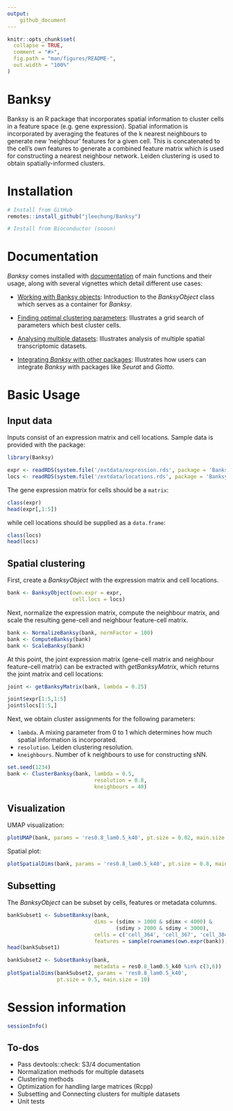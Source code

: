 ```yaml
---
output: 
    github_document
---
```


<!-- README.md is generated from README.Rmd. Please edit that file -->

```r
knitr::opts_chunk$set(
  collapse = TRUE,
  comment = "#>",
  fig.path = "man/figures/README-",
  out.width = "100%"
)
```
# Banksy

<!-- badges: start -->
<!-- badges: end -->

Banksy is an R package that incorporates spatial information to cluster cells 
in a feature space (e.g. gene expression). Spatial information is incorporated 
by averaging the features of the k nearest neighbours to generate new 
'neighbour' features for a given cell. This is concatenated to the cell's own 
features to generate a combined feature matrix which is used for constructing a 
nearest neighbour network. Leiden clustering is used to obtain 
spatially-informed clusters.

# Installation

```r
# Install from GitHub
remotes::install_github("jleechung/Banksy")

# Install from Bioconductor (sooon)
```

# Documentation

*Banksy* comes installed with [documentation](https://jleechung.github.io/Banksy/reference/index.html) 
of main functions and their usage, along with several vignettes which detail 
different use cases:

* [Working with Banksy objects](https://jleechung.github.io/Banksy/articles/banksy-object.html):
  Introduction to the *BanksyObject* class which serves as a container for *Banksy*.  
  
* [Finding optimal clustering parameters](https://jleechung.github.io/Banksy/articles/grid-search.html):
  Illustrates a grid search of parameters which best cluster cells.  

* [Analysing multiple datasets](https://jleechung.github.io/Banksy/articles/multiple-datasets.html):
  Illustrates analysis of multiple spatial transcriptomic datasets.

* [Integrating *Banksy* with other packages](https://jleechung.github.io/Banksy/articles/integrating-pkgs.html):
  Illustrates how users can integrate *Banksy* with packages like *Seurat* and *Giotto*.

# Basic Usage

## Input data

Inputs consist of an expression matrix and cell locations. Sample data is 
provided with the package:
```r
library(Banksy)

expr <- readRDS(system.file('/extdata/expression.rds', package = 'Banksy'))
locs <- readRDS(system.file('/extdata/locations.rds', package = 'Banksy'))
```

The gene expression matrix for cells should be a `matrix`:
```r
class(expr)
head(expr[,1:5])
```

while cell locations should be supplied as a `data.frame`:
```r
class(locs)
head(locs)
```

## Spatial clustering

First, create a *BanksyObject* with the expression matrix and cell locations.

```r
bank <- BanksyObject(own.expr = expr,
                     cell.locs = locs)
```

Next, normalize the expression matrix, compute the neighbour matrix, and scale 
the resulting gene-cell and neighbour feature-cell matrix.

```r
bank <- NormalizeBanksy(bank, normFactor = 100)
bank <- ComputeBanksy(bank)
bank <- ScaleBanksy(bank)
```

At this point, the joint expression matrix (gene-cell matrix and neighbour 
feature-cell matrix) can be extracted with *getBanksyMatrix*, which returns
the joint matrix and cell locations:

```r
joint <- getBanksyMatrix(bank, lambda = 0.25)

joint$expr[1:5,1:5]
joint$locs[1:5,]
```

Next, we obtain cluster assignments for the following parameters:

* `lambda`. A mixing parameter from 0 to 1 which determines how much spatial 
   information is incorporated.  
* `resolution`. Leiden clustering resolution.  
* `kneighbours`. Number of k neighbours to use for constructing sNN.

```r
set.seed(1234)
bank <- ClusterBanksy(bank, lambda = 0.5,
                            resolution = 0.8,
                            kneighbours = 40)
```

## Visualization

UMAP visualization:
```r
plotUMAP(bank, params = 'res0.8_lam0.5_k40', pt.size = 0.02, main.size = 10)
```

Spatial plot:
```r
plotSpatialDims(bank, params = 'res0.8_lam0.5_k40', pt.size = 0.8, main.size = 10)
```

## Subsetting

The *BanksyObject* can be subset by cells, features or metadata columns.
```r
bankSubset1 <- SubsetBanksy(bank,
                            dims = (sdimx > 1000 & sdimx < 4000) & 
                                   (sdimy > 2000 & sdimy < 3000),
                            cells = c('cell_364', 'cell_367', 'cell_384','cell_389'),
                            features = sample(rownames(own.expr(bank)), 10))
head(bankSubset1)
```

```r
bankSubset2 <- SubsetBanksy(bank,
                            metadata = res0.8_lam0.5_k40 %in% c(3,6))
plotSpatialDims(bankSubset2, params = 'res0.8_lam0.5_k40', 
                pt.size = 0.5, main.size = 10)
```

# Session information
```r
sessionInfo()
```

## To-dos

* Pass devtools::check: S3/4 documentation
* Normalization methods for multiple datasets
* Clustering methods
* Optimization for handling large matrices (Rcpp)
* Subsetting and Connecting clusters for multiple datasets
* Unit tests
